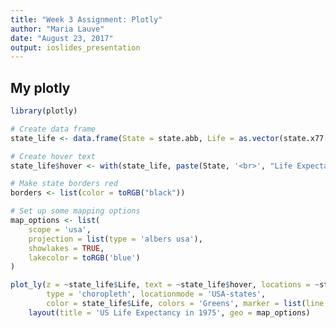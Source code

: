 ---
title: "Week 3 Assignment: Plotly"
author: "Maria Lauve"
date: "August 23, 2017"
output: ioslides_presentation
---

## My plotly

```{r, echo=FALSE, warning=FALSE, message=FALSE}
library(plotly)

# Create data frame
state_life <- data.frame(State = state.abb, Life = as.vector(state.x77[,4]))

# Create hover text
state_life$hover <- with(state_life, paste(State, '<br>', "Life Expectancy:", Life))

# Make state borders red
borders <- list(color = toRGB("black"))

# Set up some mapping options
map_options <- list(
    scope = 'usa',
    projection = list(type = 'albers usa'),
    showlakes = TRUE,
    lakecolor = toRGB('blue')
)

plot_ly(z = ~state_life$Life, text = ~state_life$hover, locations = ~state_life$State, 
        type = 'choropleth', locationmode = 'USA-states', 
        color = state_life$Life, colors = 'Greens', marker = list(line = borders)) %>%
    layout(title = 'US Life Expectancy in 1975', geo = map_options)

```